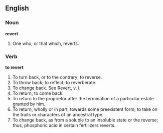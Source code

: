 ==English==

===Noun===

'''revert'''

#One who, or that which, reverts.

===Verb===

'''to revert'''

#To turn back, or to the contrary; to reverse.
#To throw back; to reflect; to reverberate.
#To change back. See Revert, v. i.
#To return; to come back.
#To return to the proprietor after the termination of a particular estate granted by him.
#To return, wholly or in part, towards some preexistent form; to take on the traits or characters of an ancestral type.
#To change back, as from a soluble to an insoluble state or the reverse; thus, phosphoric acid in certain fertilizers reverts.
